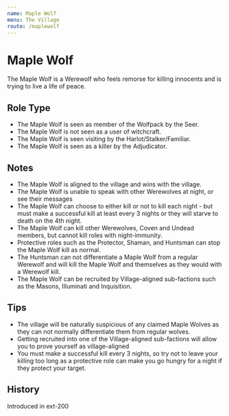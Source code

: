 ```yaml
---
name: Maple Wolf
menu: The Village
route: /maplewolf
---
```



# Maple Wolf

The Maple Wolf is a Werewolf who feels remorse for killing innocents and is trying to live a life of peace.

## Role Type

- The Maple Wolf is seen as member of the Wolfpack by the Seer.
- The Maple Wolf is not seen as a user of witchcraft.
- The Maple Wolf is seen visiting by the Harlot/Stalker/Familiar.
- The Maple Wolf is seen as a killer by the Adjudicator.

## Notes

- The Maple Wolf is aligned to the village and wins with the village.
- The Maple Wolf is unable to speak with other Werewolves at night, or see their messages
- The Maple Wolf can choose to either kill or not to kill each night - but must make a successful kill at least every 3 nights or they will starve to death on the 4th night.
- The Maple Wolf can kill other Werewolves, Coven and Undead members, but cannot kill roles with night-immunity.
- Protective roles such as the Protector, Shaman, and Huntsman can stop the Maple Wolf kill as normal.
- The Huntsman can not differentiate a Maple Wolf from a regular Werewolf and will kill the Maple Wolf and themselves as they would with a Werewolf kill.
- The Maple Wolf can be recruited by Village-aligned sub-factions such as the Masons, Illuminati and Inquisition.

## Tips

- The village will be naturally suspicious of any claimed Maple Wolves as they can not normally differentiate them from regular wolves.
- Getting recruited into one of the Village-aligned sub-factions will allow you to prove yourself as village-aligned
- You must make a successful kill every 3 nights, so try not to leave your killing too long as a protective role can make you go hungry for a night if they protect your target.

## History

<Timeline lineColor="white">
  <Event interval="2018-01-01">Introduced in ext-200</Event>
</Timeline>
